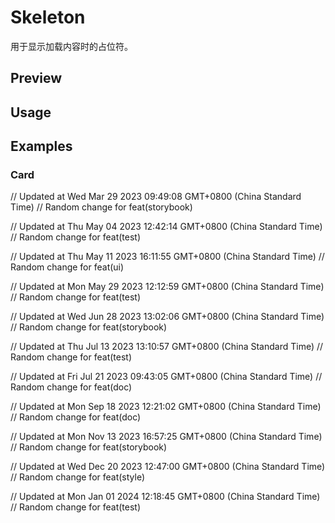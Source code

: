 

<Meta of={SkeletonStories} />

# Skeleton

用于显示加载内容时的占位符。

## Preview

<Canvas of={SkeletonStories.Default} />

## Usage



<Source code={importCode} language='ts' dark />
<Source code={usageCode} language='tsx' dark />

## Examples

### Card

<Canvas of={SkeletonStories.Card} />

// Updated at Wed Mar 29 2023 09:49:08 GMT+0800 (China Standard Time)
// Random change for feat(storybook)

// Updated at Thu May 04 2023 12:42:14 GMT+0800 (China Standard Time)
// Random change for feat(test)

// Updated at Thu May 11 2023 16:11:55 GMT+0800 (China Standard Time)
// Random change for feat(ui)

// Updated at Mon May 29 2023 12:12:59 GMT+0800 (China Standard Time)
// Random change for feat(test)

// Updated at Wed Jun 28 2023 13:02:06 GMT+0800 (China Standard Time)
// Random change for feat(storybook)

// Updated at Thu Jul 13 2023 13:10:57 GMT+0800 (China Standard Time)
// Random change for feat(test)

// Updated at Fri Jul 21 2023 09:43:05 GMT+0800 (China Standard Time)
// Random change for feat(doc)

// Updated at Mon Sep 18 2023 12:21:02 GMT+0800 (China Standard Time)
// Random change for feat(doc)

// Updated at Mon Nov 13 2023 16:57:25 GMT+0800 (China Standard Time)
// Random change for feat(storybook)

// Updated at Wed Dec 20 2023 12:47:00 GMT+0800 (China Standard Time)
// Random change for feat(style)

// Updated at Mon Jan 01 2024 12:18:45 GMT+0800 (China Standard Time)
// Random change for feat(test)
